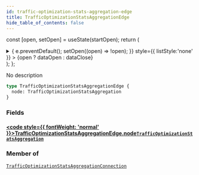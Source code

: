 ```yaml
---
id: traffic-optimization-stats-aggregation-edge
title: TrafficOptimizationStatsAggregationEdge
hide_table_of_contents: false
---
```






const [open, setOpen] = useState(startOpen);
return (
<details {...(open ? { open: true } : {})} className="details" style={{ border:'none', boxShadow:'none', background:'var(--ifm-background-color)' }}>
<summary
onClick={(e) => {
e.preventDefault();
setOpen((open) => !open);
}}
style={{ listStyle:'none' }} >
{open ? dataOpen : dataClose}
</summary>
{open && children}
</details>
);
};

No description

```graphql
type TrafficOptimizationStatsAggregationEdge {
  node: TrafficOptimizationStatsAggregation
}
```

### Fields

#### [<code style={{ fontWeight: 'normal' }}>TrafficOptimizationStatsAggregationEdge.<b>node</b></code>](#)<Bullet />[`TrafficOptimizationStatsAggregation`](/api/objects/traffic-optimization-stats-aggregation) <Badge class="badge badge--secondary" text="object"/>

>

### Member of

[`TrafficOptimizationStatsAggregationConnection`](/api/objects/traffic-optimization-stats-aggregation-connection) <Badge class="badge badge--secondary" text="object"/>

